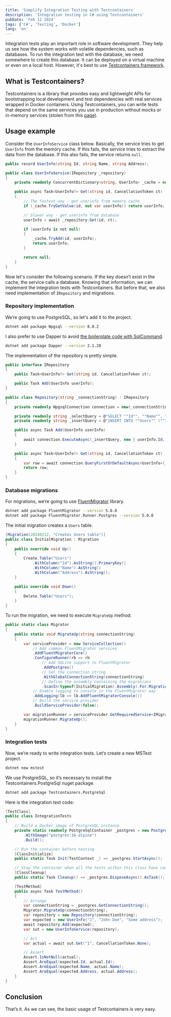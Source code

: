 ```yaml
---
title: 'Simplify Integration Testing with Testcontainers'
description: 'Integration testing in C# using Testcontainers'
pubDate: 'Feb 12 2024'
tags: ['C#', 'Testing', 'Docker']
lang: 'en'
---
```


Integration tests play an important role in software development. They help us see how the system works with volatile dependencies, such as databases. To run the integration test with the database, we need somewhere to create this database. It can be deployed on a virtual machine or even on a local host. However, it's best to use [Testcontainers framework](https://testcontainers.com/).

## What is Testcontainers?

Testcontainers is a library that provides easy and lightweight APIs for bootstrapping local development and test dependencies with real services wrapped in Docker containers. Using Testcontainers, you can write tests that depend on the same services you use in production without mocks or in-memory services (stolen from this [page](https://testcontainers.com/getting-started/)).

## Usage example

Consider the `UserInfoService` class below. Basically, the service tries to get `UserInfo` from the memory cache. If this fails, the service tries to extract the data from the database. If this also fails, the service returns `null`.

``` cs
public record UserInfo(string Id, string Name, string Address);

public class UserInfoService(IRepository _repository)
{
    private readonly ConcurrentDictionary<string, UserInfo> _cache = new();

    public async Task<UserInfo?> Get(string id, CancellationToken ct)
    {
        // The fastest way - get userinfo from memory cache
        if (_cache.TryGetValue(id, out var userInfo)) return userInfo;

        // Slower way - get userinfo from database
        userInfo = await _repository.Get(id, ct);

        if (userInfo is not null)
        {
            _cache.TryAdd(id, userInfo);
            return userInfo;
        }

        return null;
    }
}
```

Now let's consider the following scenario. If the key doesn’t exist in the cache, the service calls a database. Knowing that information, we can implement the integration tests with Testcontainers. But before that, we also need implementation of `IRepository` and migrations.

### Repository implementation

We’re going to use PostgreSQL, so let's add it to the project.

``` sh
dotnet add package Npgsql --version 8.0.2
```

I also prefer to use Dapper to avoid [the boilerplate code with SqlCommand](https://www.learndapper.com/#what-does-dapper-do).

``` sh
dotnet add package Dapper --version 2.1.28
```

The implementation of the repository is pretty simple.

``` cs
public interface IRepository
{
    public Task<UserInfo?> Get(string id, CancellationToken ct);

    public Task Add(UserInfo userInfo);
}

public class Repository(string _connectionString) : IRepository
{
    private readonly NpgsqlConnection connection = new(_connectionString);

    private readonly string _selectQuery = @"SELECT ""Id"", ""Name"", ""Address"" FROM ""Users"" WHERE ""Id"" = @Id";
    private readonly string _insertQuery = @"INSERT INTO ""Users"" (""Id"", ""Name"", ""Address"") VALUES (@Id, @Name, @Address)";

    public async Task Add(UserInfo userInfo)
    {
        await connection.ExecuteAsync(_insertQuery, new { userInfo.Id, userInfo.Name, userInfo.Address });
    }

    public async Task<UserInfo?> Get(string id, CancellationToken ct)
    {
        var row = await connection.QueryFirstOrDefaultAsync<UserInfo>(_selectQuery, new { Id = id });
        return row;
    }
}
```

### Database migrations

For migrations, we’re going to use [FluentMigrator](https://github.com/fluentmigrator/fluentmigrator) library.

``` sh
dotnet add package FluentMigrator --version 5.0.0
dotnet add package FluentMigrator.Runner.Postgres --version 5.0.0
```

The initial migration creates a `Users` table.

``` cs
[Migration(20240212, "Creates Users table")]
public class InitialMigration : Migration
{
    public override void Up()
    {
        Create.Table("Users")
            .WithColumn("Id").AsString().PrimaryKey()
            .WithColumn("Name").AsString()
            .WithColumn("Address").AsString();
    }

    public override void Down()
    {
        Delete.Table("Users");
    }
}
```

To run the migration, we need to execute `MigrateUp` method.

``` cs
public static class Migrator
{
    public static void MigrateUp(string connectionString)
    {
        var serviceProvider = new ServiceCollection()
            // Add common FluentMigrator services
            .AddFluentMigratorCore()
            .ConfigureRunner(rb => rb
                // Add SQLite support to FluentMigrator
                .AddPostgres()
                // Set the connection string
                .WithGlobalConnectionString(connectionString)
                // Define the assembly containing the migrations
                .ScanIn(typeof(InitialMigration).Assembly).For.Migrations())
            // Enable logging to console in the FluentMigrator way
            .AddLogging(lb => lb.AddFluentMigratorConsole())
            // Build the service provider
            .BuildServiceProvider(false);

        var migrationRunner = serviceProvider.GetRequiredService<IMigrationRunner>();
        migrationRunner.MigrateUp();
    }
}
```

### Integration tests

Now, we’re ready to write integration tests. Let’s create a new MSTest project.

``` sh
dotnet new mstest
```

We use PostgreSQL, so it’s necessary to install the Testcontainers.PostgreSql nuget package.

``` sh
dotnet add package Testcontainers.PostgreSql
```

Here is the integration test code:

``` cs
[TestClass]
public class IntegrationTests
{
    // Build a Docker image of PostgreSQL instance
    private static readonly PostgreSqlContainer _postgres = new PostgreSqlBuilder()
        .WithImage("postgres:16-alpine")
        .Build();

    // Run the container before testing
    [ClassInitialize]
    public static Task Init(TestContext _) => _postgres.StartAsync();

    // Stop the container when all the tests within this class have completed
    [ClassCleanup]
    public static Task Cleanup() => _postgres.DisposeAsync().AsTask();

    [TestMethod]
    public async Task TestMethod()
    {
        // Arrange
        var connectionString = _postgres.GetConnectionString();
        Migrator.MigrateUp(connectionString);
        var repository = new Repository(connectionString);
        var expected = new UserInfo("1", "John Doe", "Some address");
        await repository.Add(expected);
        var sut = new UserInfoService(repository);

        // Act
        var actual = await sut.Get("1", CancellationToken.None);

        // Assert
        Assert.IsNotNull(actual);
        Assert.AreEqual(expected.Id, actual.Id);
        Assert.AreEqual(expected.Name, actual.Name);
        Assert.AreEqual(expected.Address, actual.Address);
    }
}
```

## Conclusion

That’s it. As we can see, the basic usage of Testcontainers is very easy.